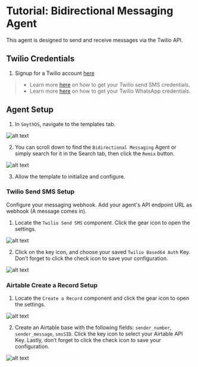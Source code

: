 # Tutorial: Bidirectional Messaging Agent

This agent is designed to send and receive messages via the Twilio API.

<Youtube videoId="x7b99ekK9oA" title="SmythOS -  Bidirectional Messaging Agent" />

## Twilio Credentials

1. Signup for a Twilio account [here](https://www.twilio.com/)

> - Learn more [here](https://app.smythos.com/doc/#/components/integrations/twilio?id=send-sms) on how to get your Twilio send SMS credentials.
> - Learn more [here](https://app.smythos.com/doc/#/components/integrations/twilio?id=send-whatsapp-message) on how to get your Twilio WhatsApp credentials.

## Agent Setup

1. In `SmythOS`, navigate to the templates tab. 

<Image src="/docs/img/bidirectional_messaging_agent/Image 1.png" alt="alt text" />

2. You can scroll down to find the `Bidirectional Messaging` Agent or simply search for it in the Search tab, then click the `Remix` button.

<Image src="/docs/img/bidirectional_messaging_agent/Image 2.png" alt="alt text" />

3. Allow the template to initialize and configure.

### Twilio Send SMS Setup

Configure your messaging webhook. Add your agent's API endpoint URL as webhook (A message comes in).

1. Locate the `Twilio Send SMS` component. Click the gear icon to open the settings.

<Image src="/docs/img/bidirectional_messaging_agent/Image 3.png" alt="alt text" />

2. Click on the key icon, and choose your saved `Twilio Based64 Auth` Key. Don’t forget to click the check icon to save your configuration.

<Image src="/docs/img/bidirectional_messaging_agent/Image 4.png" alt="alt text" />

### Airtable Create a Record Setup

1. Locate the `Create a Record` component and click the gear icon to open the settings.

<Image src="/docs/img/bidirectional_messaging_agent/Image 5.png" alt="alt text" />

2. Create an Airtable base with the following fields: `sender_number`, `sender_message`, `smsSID`. Click the key icon to select your Airtable API Key. Lastly, don’t forget to click the check icon to save your configuration.

<Image src="/docs/img/bidirectional_messaging_agent/Image 6.png" alt="alt text" />